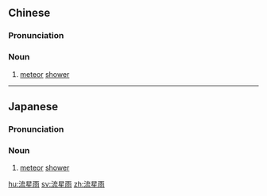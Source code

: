 ==Chinese==
{{zh-forms|type=21}}

===Pronunciation===
{{zh-pron
|m=liúxīngyǔ
|c=lau4 sing1 jyu5
|cat=n
}}

===Noun===
{{zh-noun}}

# [[meteor]] [[shower]]

----

==Japanese==
{{ja-kanjitab|りゅう|せい|う|yomi=o}}

===Pronunciation===
{{ja-pron|りゅうせいう|y=o}}

===Noun===
{{ja-noun|りゅうせいう}}

# [[meteor]] [[shower]]

[[hu:流星雨]]
[[sv:流星雨]]
[[zh:流星雨]]